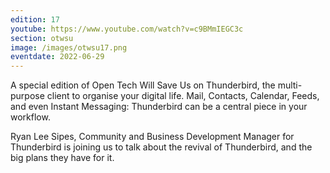 ```yaml
---
edition: 17
youtube: https://www.youtube.com/watch?v=c9BMmIEGC3c
section: otwsu
image: /images/otwsu17.png
eventdate: 2022-06-29
---
```


A special edition of Open Tech Will Save Us on Thunderbird, the multi-purpose
client to organise your digital life. Mail, Contacts, Calendar, Feeds, and even
Instant Messaging: Thunderbird can be a central piece in your workflow.

Ryan Lee Sipes, Community and Business Development Manager for Thunderbird is 
joining us to talk about the revival of Thunderbird, and the big plans they have
for it.